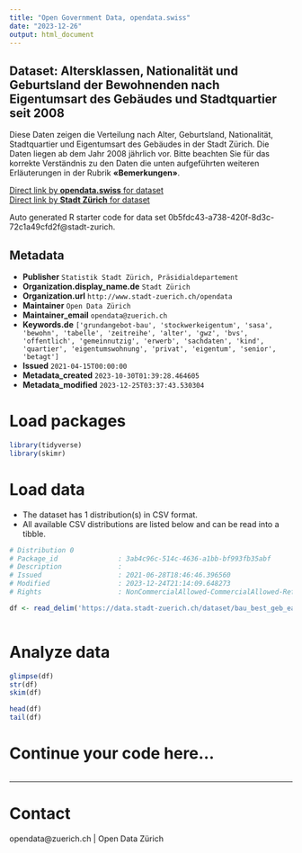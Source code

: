 ```yaml
---
title: "Open Government Data, opendata.swiss"
date: "2023-12-26"
output: html_document
---
```


## Dataset: Altersklassen, Nationalität und Geburtsland der Bewohnenden nach Eigentumsart des Gebäudes und Stadtquartier seit 2008

Diese Daten zeigen die Verteilung nach Alter, Geburtsland, Nationalität, Stadtquartier und Eigentumsart des Gebäudes in der Stadt Zürich. Die Daten liegen ab dem Jahr 2008 jährlich vor.
Bitte beachten Sie für das korrekte Verständnis zu den Daten die unten aufgeführten weiteren Erläuterungen in der Rubrik **«Bemerkungen»**.



[Direct link by **opendata.swiss** for dataset](https://opendata.swiss/de/dataset/altersklassen-nationalitat-und-geburtsland-der-bewohnenden-nach-eigentumsart-des-gebaudes-2008)<br>
[Direct link by **Stadt Zürich** for dataset](https://data.stadt-zuerich.ch/dataset/bau_best_geb_ea_pers_altersgruppe_quartier_jahr_od6983)

Auto generated R starter code for data set 0b5fdc43-a738-420f-8d3c-72c1a49cfd2f@stadt-zurich.

## Metadata

- **Publisher** `Statistik Stadt Zürich, Präsidialdepartement`
- **Organization.display_name.de** `Stadt Zürich`
- **Organization.url** `http://www.stadt-zuerich.ch/opendata`
- **Maintainer** `Open Data Zürich`
- **Maintainer_email** `opendata@zuerich.ch`
- **Keywords.de** `['grundangebot-bau', 'stockwerkeigentum', 'sasa', 'bewohn', 'tabelle', 'zeitreihe', 'alter', 'gwz', 'bvs', 'offentlich', 'gemeinnutzig', 'erwerb', 'sachdaten', 'kind', 'quartier', 'eigentumswohnung', 'privat', 'eigentum', 'senior', 'betagt']`
- **Issued** `2021-04-15T00:00:00`
- **Metadata_created** `2023-10-30T01:39:28.464605`
- **Metadata_modified** `2023-12-25T03:37:43.530304`


# Load packages

```r

library(tidyverse)
library(skimr)

```

# Load data

-   The dataset has 1 distribution(s) in CSV format.
-   All available CSV distributions are listed below and can be read into a tibble.

```r

# Distribution 0
# Package_id               : 3ab4c96c-514c-4636-a1bb-bf993fb35abf
# Description              : 
# Issued                   : 2021-06-28T18:46:46.396560
# Modified                 : 2023-12-24T21:14:09.648273
# Rights                   : NonCommercialAllowed-CommercialAllowed-ReferenceNotRequired

df <- read_delim('https://data.stadt-zuerich.ch/dataset/bau_best_geb_ea_pers_altersgruppe_quartier_jahr_od6983/download/BAU698OD6983.csv')



```

# Analyze data

```r

glimpse(df)
str(df)
skim(df)

head(df)
tail(df)

```

# Continue your code here...

```r

```

------------------------------------------------------------------------

# Contact

opendata@zuerich.ch | Open Data Zürich
